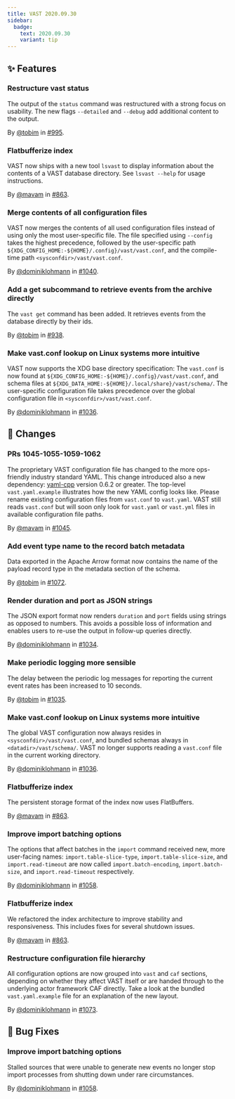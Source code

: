```yaml
---
title: VAST 2020.09.30
sidebar:
  badge:
    text: 2020.09.30
    variant: tip
---
```


## ✨ Features

### Restructure vast status

The output of the `status` command was restructured with a strong focus on
usability. The new flags `--detailed` and `--debug` add additional content to
the output.

By [@tobim](https://github.com/tobim) in [#995](https://github.com/tenzir/tenzir/pull/995).

### Flatbufferize index

VAST now ships with a new tool `lsvast` to display information about the
contents of a VAST database directory. See `lsvast --help` for usage
instructions.

By [@mavam](https://github.com/mavam) in [#863](https://github.com/tenzir/tenzir/pull/863).

### Merge contents of all configuration files

VAST now merges the contents of all used configuration files instead of using
only the most user-specific file. The file specified using `--config` takes the
highest precedence, followed by the user-specific path
`${XDG_CONFIG_HOME:-${HOME}/.config}/vast/vast.conf`, and the compile-time path
`<sysconfdir>/vast/vast.conf`.

By [@dominiklohmann](https://github.com/dominiklohmann) in [#1040](https://github.com/tenzir/tenzir/pull/1040).

### Add a get subcommand to retrieve events from the archive directly

The `vast get` command has been added. It retrieves events from the database
directly by their ids.

By [@tobim](https://github.com/tobim) in [#938](https://github.com/tenzir/tenzir/pull/938).

### Make vast.conf lookup on Linux systems more intuitive

VAST now supports the XDG base directory specification: The `vast.conf` is now
found at `${XDG_CONFIG_HOME:-${HOME}/.config}/vast/vast.conf`, and schema files
at `${XDG_DATA_HOME:-${HOME}/.local/share}/vast/schema/`. The user-specific
configuration file takes precedence over the global configuration file in
`<sysconfdir>/vast/vast.conf`.

By [@dominiklohmann](https://github.com/dominiklohmann) in [#1036](https://github.com/tenzir/tenzir/pull/1036).

## 🔄 Changes

### PRs 1045-1055-1059-1062

The proprietary VAST configuration file has changed to the more ops-friendly
industry standard YAML. This change introduced also a new dependency:
[yaml-cpp](https://github.com/jbeder/yaml-cpp) version 0.6.2 or greater. The
top-level `vast.yaml.example` illustrates how the new YAML config looks like.
Please rename existing configuration files from `vast.conf` to `vast.yaml`.
VAST still reads `vast.conf` but will soon only look for `vast.yaml` or
`vast.yml` files in available configuration file paths.

By [@mavam](https://github.com/mavam) in [#1045](https://github.com/tenzir/tenzir/pull/1045).

### Add event type name to the record batch metadata

Data exported in the Apache Arrow format now contains the name of the payload
record type in the metadata section of the schema.

By [@tobim](https://github.com/tobim) in [#1072](https://github.com/tenzir/tenzir/pull/1072).

### Render duration and port as JSON strings

The JSON export format now renders `duration` and `port` fields using strings as
opposed to numbers. This avoids a possible loss of information and enables users
to re-use the output in follow-up queries directly.

By [@dominiklohmann](https://github.com/dominiklohmann) in [#1034](https://github.com/tenzir/tenzir/pull/1034).

### Make periodic logging more sensible

The delay between the periodic log messages for reporting the current event
rates has been increased to 10 seconds.

By [@tobim](https://github.com/tobim) in [#1035](https://github.com/tenzir/tenzir/pull/1035).

### Make vast.conf lookup on Linux systems more intuitive

The global VAST configuration now always resides in
`<sysconfdir>/vast/vast.conf`, and bundled schemas always in
`<datadir>/vast/schema/`. VAST no longer supports reading a `vast.conf` file in
the current working directory.

By [@dominiklohmann](https://github.com/dominiklohmann) in [#1036](https://github.com/tenzir/tenzir/pull/1036).

### Flatbufferize index

The persistent storage format of the index now uses FlatBuffers.

By [@mavam](https://github.com/mavam) in [#863](https://github.com/tenzir/tenzir/pull/863).

### Improve import batching options

The options that affect batches in the `import` command received new, more
user-facing names: `import.table-slice-type`, `import.table-slice-size`, and
`import.read-timeout` are now called `import.batch-encoding`,
`import.batch-size`, and `import.read-timeout` respectively.

By [@dominiklohmann](https://github.com/dominiklohmann) in [#1058](https://github.com/tenzir/tenzir/pull/1058).

### Flatbufferize index

We refactored the index architecture to improve stability and responsiveness.
This includes fixes for several shutdown issues.

By [@mavam](https://github.com/mavam) in [#863](https://github.com/tenzir/tenzir/pull/863).

### Restructure configuration file hierarchy

All configuration options are now grouped into `vast` and `caf` sections,
depending on whether they affect VAST itself or are handed through to the
underlying actor framework CAF directly. Take a look at the bundled
`vast.yaml.example` file for an explanation of the new layout.

By [@dominiklohmann](https://github.com/dominiklohmann) in [#1073](https://github.com/tenzir/tenzir/pull/1073).

## 🐛 Bug Fixes

### Improve import batching options

Stalled sources that were unable to generate new events no longer stop import
processes from shutting down under rare circumstances.

By [@dominiklohmann](https://github.com/dominiklohmann) in [#1058](https://github.com/tenzir/tenzir/pull/1058).
